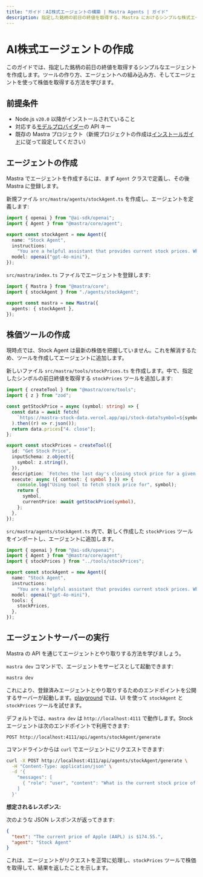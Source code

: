 ```yaml
---
title: "ガイド：AI株式エージェントの構築 | Mastra Agents | ガイド"
description: 指定した銘柄の前日の終値を取得する、Mastra におけるシンプルな株式エージェントの作成ガイド。
---
```




# AI株式エージェントの作成

このガイドでは、指定した銘柄の前日の終値を取得するシンプルなエージェントを作成します。ツールの作り方、エージェントへの組み込み方、そしてエージェントを使って株価を取得する方法を学びます。

<YouTube id="rIaZ4l7y9wo" />

## 前提条件

- Node.js `v20.0` 以降がインストールされていること
- 対応する[モデルプロバイダー](/models)の API キー
- 既存の Mastra プロジェクト（新規プロジェクトの作成は[インストールガイド](/docs/getting-started/installation)に従って設定してください）

## エージェントの作成

Mastra でエージェントを作成するには、まず `Agent` クラスで定義し、その後 Mastra に登録します。

<Steps>

<StepItem>

新規ファイル `src/mastra/agents/stockAgent.ts` を作成し、エージェントを定義します:

```ts copy title="src/mastra/agents/stockAgent.ts"
import { openai } from "@ai-sdk/openai";
import { Agent } from "@mastra/core/agent";

export const stockAgent = new Agent({
  name: "Stock Agent",
  instructions:
    "You are a helpful assistant that provides current stock prices. When asked about a stock, use the stock price tool to fetch the stock price.",
  model: openai("gpt-4o-mini"),
});
```

</StepItem>

<StepItem>

`src/mastra/index.ts` ファイルでエージェントを登録します:

```ts copy title="src/mastra/index.ts" {2, 5}
import { Mastra } from "@mastra/core";
import { stockAgent } from "./agents/stockAgent";

export const mastra = new Mastra({
  agents: { stockAgent },
});
```

</StepItem>

</Steps>

## 株価ツールの作成

現時点では、Stock Agent は最新の株価を把握していません。これを解消するため、ツールを作成してエージェントに追加します。

<Steps>

<StepItem>

新しいファイル `src/mastra/tools/stockPrices.ts` を作成します。中で、指定したシンボルの前日終値を取得する `stockPrices` ツールを追加します:

```ts title="src/mastra/tools/stockPrices.ts"
import { createTool } from "@mastra/core/tools";
import { z } from "zod";

const getStockPrice = async (symbol: string) => {
  const data = await fetch(
    `https://mastra-stock-data.vercel.app/api/stock-data?symbol=${symbol}`,
  ).then((r) => r.json());
  return data.prices["4. close"];
};

export const stockPrices = createTool({
  id: "Get Stock Price",
  inputSchema: z.object({
    symbol: z.string(),
  }),
  description: `Fetches the last day's closing stock price for a given symbol`,
  execute: async ({ context: { symbol } }) => {
    console.log("Using tool to fetch stock price for", symbol);
    return {
      symbol,
      currentPrice: await getStockPrice(symbol),
    };
  },
});
```

</StepItem>

<StepItem>

`src/mastra/agents/stockAgent.ts` 内で、新しく作成した `stockPrices` ツールをインポートし、エージェントに追加します。

```ts copy title="src/mastra/agents/stockAgent.ts" {3, 10-12}
import { openai } from "@ai-sdk/openai";
import { Agent } from "@mastra/core/agent";
import { stockPrices } from "../tools/stockPrices";

export const stockAgent = new Agent({
  name: "Stock Agent",
  instructions:
    "You are a helpful assistant that provides current stock prices. When asked about a stock, use the stock price tool to fetch the stock price.",
  model: openai("gpt-4o-mini"),
  tools: {
    stockPrices,
  },
});
```

</StepItem>

</Steps>

## エージェントサーバーの実行

Mastra の API を通じてエージェントとやり取りする方法を学びましょう。

<Steps>

<StepItem>

`mastra dev` コマンドで、エージェントをサービスとして起動できます:

```bash copy
mastra dev
```

これにより、登録済みエージェントとやり取りするためのエンドポイントを公開するサーバーが起動します。[playground](/docs/getting-started/studio) では、UI を使って `stockAgent` と `stockPrices` ツールを試せます。

</StepItem>

<StepItem>

デフォルトでは、`mastra dev` は `http://localhost:4111` で動作します。Stock エージェントは次のエンドポイントで利用できます:

```
POST http://localhost:4111/api/agents/stockAgent/generate
```

</StepItem>

<StepItem>

コマンドラインからは `curl` でエージェントにリクエストできます:

```bash copy
curl -X POST http://localhost:4111/api/agents/stockAgent/generate \
  -H "Content-Type: application/json" \
  -d '{
    "messages": [
      { "role": "user", "content": "What is the current stock price of Apple (AAPL)?" }
    ]
  }'
```

**想定されるレスポンス:**

次のような JSON レスポンスが返ってきます:

```json
{
  "text": "The current price of Apple (AAPL) is $174.55.",
  "agent": "Stock Agent"
}
```

これは、エージェントがリクエストを正常に処理し、`stockPrices` ツールで株価を取得して、結果を返したことを示します。

</StepItem>

</Steps>